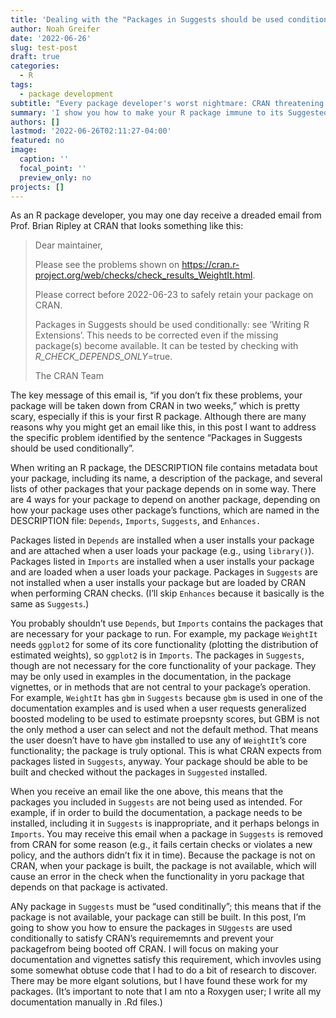 ```yaml
---
title: 'Dealing with the "Packages in Suggests should be used conditionally" email'
author: Noah Greifer
date: '2022-06-26'
slug: test-post
draft: true
categories:
  - R
tags:
  - package development
subtitle: "Every package developer's worst nightmare: CRAN threatening to remove their package because of a dependency problem"
summary: 'I show you how to make your R package immune to its Suggested packages being removed from CRAN, saving you from dependency hell.'
authors: []
lastmod: '2022-06-26T02:11:27-04:00'
featured: no
image:
  caption: ''
  focal_point: ''
  preview_only: no
projects: []
---
```


As an R package developer, you may one day receive a dreaded email from Prof. Brian Ripley at CRAN that looks something like this:

> Dear maintainer,
> 
> Please see the problems shown on <https://cran.r-project.org/web/checks/check_results_WeightIt.html>.
> 
> Please correct before 2022-06-23 to safely retain your package on CRAN.
> 
> Packages in Suggests should be used conditionally: see 'Writing R Extensions'.
> This needs to be corrected even if the missing package(s) become available.
> It can be tested by checking with _R_CHECK_DEPENDS_ONLY_=true.
> 
> The CRAN Team

The key message of this email is, "if you don't fix these problems, your package will be taken down from CRAN in two weeks," which is pretty scary, especially if this is your first R package. Although there are many reasons why you might get an email like this, in this post I want to address the specific problem identified by the sentence "Packages in Suggests should be used conditionally".

When writing an R package, the DESCRIPTION file contains metadata bout your package, including its name, a description of the package, and several lists of other packages that your package depends on in some way. There are 4 ways for your package to depend on another package, depending on how your package uses other package's functions, which are named in the DESCRIPTION file: `Depends`, `Imports`, `Suggests`, and `Enhances.`

Packages listed in `Depends` are installed when a user installs your package and are attached when a user loads your package (e.g., using `library()`). Packages listed in `Imports` are installed when a user installs your package and are loaded when a user loads your package. Packages in `Suggests` are not installed when a user installs your package but are loaded by CRAN when performing CRAN checks. (I'll skip `Enhances` because it basically is the same as `Suggests`.)

You probably shouldn't use `Depends`, but `Imports` contains the packages that are necessary for your package to run. For example, my package `WeightIt` needs `ggplot2` for some of its core functionality (plotting the distribution of estimated weights), so `ggplot2` is in `Imports`. The packages in `Suggests`, though are not necessary for the core functionality of your package. They may be only used in examples in the documentation, in the package vignettes, or in methods that are not central to your package's operation. For example, `WeightIt` has `gbm` in `Suggests` because `gbm` is used in one of the documentation examples and is used when a user requests generalized boosted modeling to be used to estimate proepsnty scores, but GBM is not the only method a user can select and not the default method. That means the user doesn't have to have `gbm` installed to use any of `WeightIt`'s core functionality; the package is truly optional. This is what CRAN expects from packages listed in `Suggests`, anyway. Your package should be able to be built and checked without the packages in `Suggested` installed.

When you receive an email like the one above, this means that the packages you included in `Suggests` are not being used as intended. For example, if in order to build the documentation, a package needs to be installed, including it in `Suggests` is inappropriate, and it perhaps belongs in `Imports`. You may receive this email when a package in `Suggests` is removed from CRAN for some reason (e.g., it fails certain checks or violates a new policy, and the authors didn't fix it in time). Because the package is not on CRAN, when your package is built, the package is not available, which will cause an error in the check when the functionality in yoru package that depends on that package is activated.

ANy package in `Suggests` must be "used conditinally"; this means that if the package is not available, your package can still be built. In this post, I'm going to show you how to ensure the packages in `SUggests` are used conditionally to satisfy CRAN's requirememnts and prevent your packagefrom being booted off CRAN. I will focus on making your documentation and vignettes satisfy this requirement, which invovles using some somewhat obtuse code that I had to do a bit of research to discover. There may be more elgant solutions, but I have found these work for my packages. (It's important to note that I am nto a Roxygen user; I write all my documentation manually in .Rd files.)

